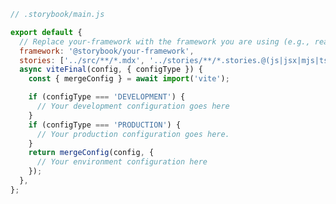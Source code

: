```js
// .storybook/main.js

export default {
  // Replace your-framework with the framework you are using (e.g., react-vite, vue3-vite)
  framework: '@storybook/your-framework',
  stories: ['../src/**/*.mdx', '../stories/**/*.stories.@(js|jsx|mjs|ts|tsx)'],
  async viteFinal(config, { configType }) {
    const { mergeConfig } = await import('vite');

    if (configType === 'DEVELOPMENT') {
      // Your development configuration goes here
    }
    if (configType === 'PRODUCTION') {
      // Your production configuration goes here.
    }
    return mergeConfig(config, {
      // Your environment configuration here
    });
  },
};
```
